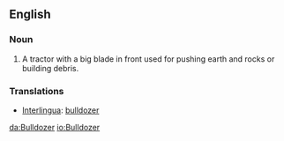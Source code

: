 ==English==

=== Noun ===
#A tractor with a big blade in front used for pushing earth and rocks or building debris.

=== Translations ===
*[[Interlingua]]: [[bulldozer]]

[[da:Bulldozer]]
[[io:Bulldozer]]